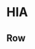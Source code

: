 

HIA
=====================================

Row
-------------------------------------

```r

```


```r

```
